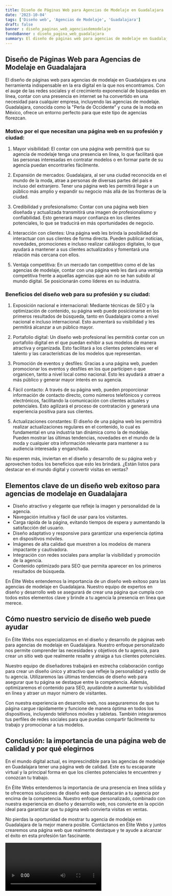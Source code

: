 ```yaml
---
title: Diseño de Páginas Web para Agencias de Modelaje en Guadalajara
date: '2023-10-04'
tags: ['Diseño web', 'Agencias de Modelaje', 'Guadalajara']
draft: false
banner : diseño_paginas_web_agenciasdemodelaje
fondoBanner : diseño_pagina_web_guadalajara
summary: El diseño de páginas web para agencias de modelaje en Guadalajara es una herramienta indispensable en la era digital en la que nos encontramos. Con el auge de las redes sociales y el crecimiento exponencial de búsquedas en línea, contar con una presencia en internet se ha convertido en una necesidad para cualquier empresa, incluyendo las agencias de modelaje. Guadalajara, conocida como la Perla de Occidente y cuna de la moda en México, ofrece un entorno perfecto para que este tipo de agencias florezcan.
---
```


## Diseño de Páginas Web para Agencias de Modelaje en Guadalajara

El diseño de páginas web para agencias de modelaje en Guadalajara es una herramienta indispensable en la era digital en la que nos encontramos. Con el auge de las redes sociales y el crecimiento exponencial de búsquedas en línea, contar con una presencia en internet se ha convertido en una necesidad para cualquier empresa, incluyendo las agencias de modelaje. Guadalajara, conocida como la "Perla de Occidente" y cuna de la moda en México, ofrece un entorno perfecto para que este tipo de agencias florezcan.

### Motivo por el que necesitan una página web en su profesión y ciudad:

1. Mayor visibilidad: El contar con una página web permitirá que su agencia de modelaje tenga una presencia en línea, lo que facilitará que las personas interesadas en contratar modelos o en formar parte de su agencia puedan encontrarles fácilmente.

2. Expansión de mercados: Guadalajara, al ser una ciudad reconocida en el mundo de la moda, atrae a personas de diversas partes del país e incluso del extranjero. Tener una página web les permitirá llegar a un público más amplio y expandir su negocio más allá de las fronteras de la ciudad.

3. Credibilidad y profesionalismo: Contar con una página web bien diseñada y actualizada transmitirá una imagen de profesionalismo y confiabilidad. Esto generará mayor confianza en los clientes potenciales, lo que se traducirá en más oportunidades de negocio.

4. Interacción con clientes: Una página web les brinda la posibilidad de interactuar con sus clientes de forma directa. Pueden publicar noticias, novedades, promociones e incluso realizar catálogos digitales, lo que ayudará a mantener a sus clientes actualizados y fomentará una relación más cercana con ellos.

5. Ventaja competitiva: En un mercado tan competitivo como el de las agencias de modelaje, contar con una página web les dará una ventaja competitiva frente a aquellas agencias que aún no se han subido al mundo digital. Se posicionarán como líderes en su industria.

### Beneficios del diseño web para su profesión y su ciudad:

1. Exposición nacional e internacional: Mediante técnicas de SEO y la optimización de contenido, su página web puede posicionarse en los primeros resultados de búsqueda, tanto en Guadalajara como a nivel nacional e incluso internacional. Esto aumentará su visibilidad y les permitirá alcanzar a un público mayor.

2. Portafolio digital: Un diseño web profesional les permitirá contar con un portafolio digital en el que puedan exhibir a sus modelos de manera atractiva y organizada. Esto facilitará a los clientes potenciales ver el talento y las características de los modelos que representan.

3. Promoción de eventos y desfiles: Gracias a una página web, pueden promocionar los eventos y desfiles en los que participen o que organicen, tanto a nivel local como nacional. Esto les ayudará a atraer a más público y generar mayor interés en su agencia.

4. Fácil contacto: A través de su página web, pueden proporcionar información de contacto directo, como números telefónicos y correos electrónicos, facilitando la comunicación con clientes actuales y potenciales. Esto agilizará el proceso de contratación y generará una experiencia positiva para sus clientes.

5. Actualizaciones constantes: El diseño de una página web les permitirá realizar actualizaciones regulares en el contenido, lo cual es fundamental en una industria tan dinámica como la de modelaje. Pueden mostrar las últimas tendencias, novedades en el mundo de la moda y cualquier otra información relevante para mantener a su audiencia interesada y enganchada.

No esperen más, inviertan en el diseño y desarrollo de su página web y aprovechen todos los beneficios que esto les brindará. ¿Están listos para destacar en el mundo digital y convertir visitas en ventas?

<GifSeo />

<Cta />

## Elementos clave de un diseño web exitoso para agencias de modelaje en Guadalajara

- Diseño atractivo y elegante que refleje la imagen y personalidad de la agencia.
- Navegación intuitiva y fácil de usar para los visitantes.
- Carga rápida de la página, evitando tiempos de espera y aumentando la satisfacción del usuario.
- Diseño adaptativo y responsive para garantizar una experiencia óptima en dispositivos móviles.
- Imágenes de alta calidad que muestren a los modelos de manera impactante y cautivadora.
- Integración con redes sociales para ampliar la visibilidad y promoción de la agencia.
- Contenido optimizado para SEO que permita aparecer en los primeros resultados de búsqueda.

En Élite Webs entendemos la importancia de un diseño web exitoso para las agencias de modelaje en Guadalajara. Nuestro equipo de expertos en diseño y desarrollo web se asegurará de crear una página que cumpla con todos estos elementos clave y brinde a tu agencia la presencia en línea que merece.

## Cómo nuestro servicio de diseño web puede ayudar

En Élite Webs nos especializamos en el diseño y desarrollo de páginas web para agencias de modelaje en Guadalajara. Nuestro enfoque personalizado nos permite comprender las necesidades y objetivos de tu agencia, para crear un sitio web que realmente resalte y atraiga a tus clientes potenciales.

Nuestro equipo de diseñadores trabajará en estrecha colaboración contigo para crear un diseño único y atractivo que refleje la personalidad y estilo de tu agencia. Utilizaremos las últimas tendencias de diseño web para asegurar que tu página se destaque entre la competencia. Además, optimizaremos el contenido para SEO, ayudándote a aumentar tu visibilidad en línea y atraer un mayor número de visitantes.

Con nuestra experiencia en desarrollo web, nos aseguraremos de que tu página cargue rápidamente y funcione de manera óptima en todos los dispositivos, incluyendo teléfonos móviles y tabletas. También integraremos tus perfiles de redes sociales para que puedas compartir fácilmente tu trabajo y promocionar a tus modelos.

## Conclusión: la importancia de una página web de calidad y por qué elegirnos

En el mundo digital actual, es imprescindible para las agencias de modelaje en Guadalajara tener una página web de calidad. Este es tu escaparate virtual y la principal forma en que los clientes potenciales te encuentren y conozcan tu trabajo.

En Élite Webs entendemos la importancia de una presencia en línea sólida y te ofrecemos soluciones de diseño web que destacarán a tu agencia por encima de la competencia. Nuestro enfoque personalizado, combinado con nuestra experiencia en diseño y desarrollo web, nos convierte en la opción ideal para garantizar que tu página web convierta visitas en ventas.

No pierdas la oportunidad de mostrar tu agencia de modelaje en Guadalajara de la mejor manera posible. Contáctanos en Élite Webs y juntos crearemos una página web que realmente destaque y te ayude a alcanzar el éxito en esta profesión tan fascinante.

<Video />

<CtaBot job='Agencias de Modelaje' city='Guadalajara'/>

<Gmaps query='Guadalajara+españa+maps' />